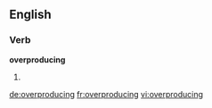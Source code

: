 ==English==

===Verb===
'''overproducing'''

# {{present participle of|overproduce}}

[[de:overproducing]]
[[fr:overproducing]]
[[vi:overproducing]]